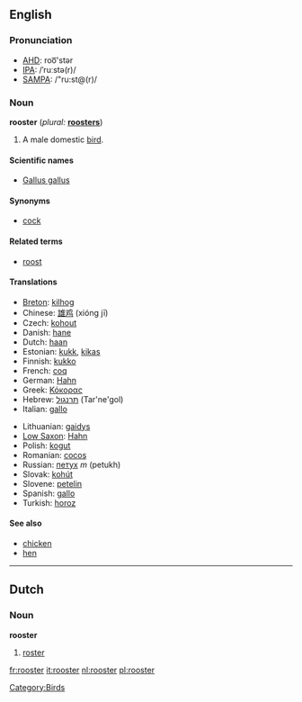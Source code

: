 ==English==

=== Pronunciation ===
*[[w:AHD|AHD]]: roo͞'stər
*[[w:IPA|IPA]]: /ˈruːstə(r)/
*[[w:SAMPA|SAMPA]]: /"ru:st@(r)/

=== Noun ===
'''rooster'''  (''plural:'' '''[[roosters]]''')
# A male domestic [[bird]].

====Scientific names====
*[[Gallus gallus]]

==== Synonyms ====
*[[cock]]

==== Related terms ====
*[[roost]]

==== Translations ====
{{top}}
*[[Breton]]: [[kilhog]] {{m}}
*Chinese: [[雄鸡]] (xióng jī)
*Czech: [[kohout]] {{m}}
*Danish: [[hane]] {{c}}
*Dutch: [[haan]] {{m}}
*Estonian: [[kukk]], [[kikas]]
*Finnish: [[kukko]]
*French: [[coq]] {{m}}
*German: [[Hahn]] {{m}}
*Greek: [[Κόκορας]] {{m}}
*Hebrew: [[תרנגול]] (Tar'ne'gol) {{m}}
*Italian: [[gallo]] {{m}}
{{mid}}
*Lithuanian: [[gaidys]] {{m}}
*[[Low Saxon]]: [[Hahn]] {{m}}
*Polish: [[kogut]] {{m}}
*Romanian: [[cocoş]] {{m}}
*Russian: [[петух]] ''m'' (petukh)
*Slovak: [[kohút]] {{m}}
*Slovene: [[petelin]] {{m}}
*Spanish: [[gallo]] {{m}}
*Turkish: [[horoz]]
{{bottom}}

==== See also ====
*[[chicken]]
*[[hen]]

----

==Dutch==
===Noun===
'''rooster'''

# [[roster]]

[[Category:Birds]]

[[fr:rooster]]
[[it:rooster]]
[[nl:rooster]]
[[pl:rooster]]
